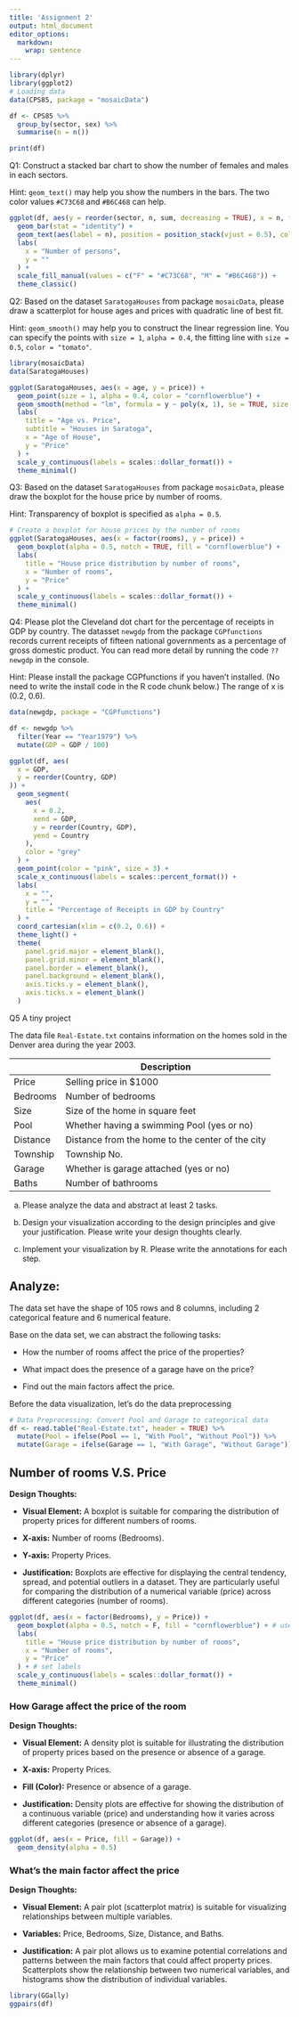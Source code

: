 ```yaml
---
title: 'Assignment 2'
output: html_document
editor_options: 
  markdown: 
    wrap: sentence
---
```


```r
library(dplyr)
library(ggplot2)
# Loading data
data(CPS85, package = "mosaicData")

df <- CPS85 %>%
  group_by(sector, sex) %>%
  summarise(n = n())

print(df)
```

Q1: Construct a stacked bar chart to show the number of females and males in each sectors.

Hint: `geom_text()` may help you show the numbers in the bars.
The two color values `#C73C68` and `#B6C468` can help.

```r
ggplot(df, aes(y = reorder(sector, n, sum, decreasing = TRUE), x = n, fill = sex)) +
  geom_bar(stat = "identity") +
  geom_text(aes(label = n), position = position_stack(vjust = 0.5), color = "black", size = 3) +
  labs(
    x = "Number of persons",
    y = ""
  ) +
  scale_fill_manual(values = c("F" = "#C73C68", "M" = "#B6C468")) +
  theme_classic()
```

Q2: Based on the dataset `SaratogaHouses` from package `mosaicData`, please draw a scatterplot for house ages and prices with quadratic line of best fit.

Hint: `geom_smooth()` may help you to construct the linear regression line.
You can specify the points with `size = 1`, `alpha = 0.4`, the fitting line with `size = 0.5`, `color = "tomato"`.

```r
library(mosaicData)
data(SaratogaHouses)

ggplot(SaratogaHouses, aes(x = age, y = price)) +
  geom_point(size = 1, alpha = 0.4, color = "cornflowerblue") +
  geom_smooth(method = "lm", formula = y ~ poly(x, 1), se = TRUE, size = 0.5, color = "tomato") +
  labs(
    title = "Age vs. Price",
    subtitle = "Houses in Saratoga",
    x = "Age of House",
    y = "Price"
  ) +
  scale_y_continuous(labels = scales::dollar_format()) +
  theme_minimal()
```

Q3: Based on the dataset `SaratogaHouses` from package `mosaicData`, please draw the boxplot for the house price by number of rooms.

Hint: Transparency of boxplot is specified as `alpha = 0.5`.

```r
# Create a boxplot for house prices by the number of rooms
ggplot(SaratogaHouses, aes(x = factor(rooms), y = price)) +
  geom_boxplot(alpha = 0.5, notch = TRUE, fill = "cornflowerblue") +
  labs(
    title = "House price distribution by number of rooms",
    x = "Number of rooms",
    y = "Price"
  ) +
  scale_y_continuous(labels = scales::dollar_format()) +
  theme_minimal()
```

Q4: Please plot the Cleveland dot chart for the percentage of receipts in GDP by country.
The datasset `newgdp` from the package `CGPfunctions` records current receipts of fifteen national governments as a percentage of gross domestic product.
You can read more detail by running the code `??newgdp` in the console.

Hint: Please install the package CGPfunctions if you haven't installed.
(No need to write the install code in the R code chunk below.) The range of x is (0.2, 0.6).

```r
data(newgdp, package = "CGPfunctions")

df <- newgdp %>%
  filter(Year == "Year1979") %>%
  mutate(GDP = GDP / 100)

ggplot(df, aes(
  x = GDP,
  y = reorder(Country, GDP)
)) +
  geom_segment(
    aes(
      x = 0.2,
      xend = GDP,
      y = reorder(Country, GDP),
      yend = Country
    ),
    color = "grey"
  ) +
  geom_point(color = "pink", size = 3) +
  scale_x_continuous(labels = scales::percent_format()) +
  labs(
    x = "",
    y = "",
    title = "Percentage of Receipts in GDP by Country"
  ) +
  coord_cartesian(xlim = c(0.2, 0.6)) +
  theme_light() +
  theme(
    panel.grid.major = element_blank(),
    panel.grid.minor = element_blank(),
    panel.border = element_blank(),
    panel.background = element_blank(),
    axis.ticks.y = element_blank(),
    axis.ticks.x = element_blank()
  )
```

Q5 A tiny project

The data file `Real-Estate.txt` contains information on the homes sold in the Denver area during the year 2003.

|          | Description                                      |
|----------|--------------------------------------------------|
| Price    | Selling price in \$1000                          |
| Bedrooms | Number of bedrooms                               |
| Size     | Size of the home in square feet                  |
| Pool     | Whether having a swimming Pool (yes or no)       |
| Distance | Distance from the home to the center of the city |
| Township | Township No.                                     |
| Garage   | Whether is garage attached (yes or no)           |
| Baths    | Number of bathrooms                              |

a) Please analyze the data and abstract at least 2 tasks.

b) Design your visualization according to the design principles and give your justification.
Please write your design thoughts clearly.

c) Implement your visualization by R.
Please write the annotations for each step.

## Analyze: 

The data set have the shape of 105 rows and 8 columns, including 2 categorical feature and 6 numerical feature.

Base on the data set, we can abstract the following tasks:

-   How the number of rooms affect the price of the properties?

```{=html}
<!-- -->
```
-   What impact does the presence of a garage have on the price?

-   Find out the main factors affect the price.

Before the data visualization, let's do the data preprocessing

```r
# Data Preprocessing: Convert Pool and Garage to categorical data
df <- read.table("Real-Estate.txt", header = TRUE) %>%
  mutate(Pool = ifelse(Pool == 1, "With Pool", "Without Pool")) %>%
  mutate(Garage = ifelse(Garage == 1, "With Garage", "Without Garage"))
```

## Number of rooms V.S. Price

**Design Thoughts:**

-   **Visual Element:** A boxplot is suitable for comparing the distribution of property prices for different numbers of rooms.

-   **X-axis:** Number of rooms (Bedrooms).

-   **Y-axis:** Property Prices.

-   **Justification:** Boxplots are effective for displaying the central tendency, spread, and potential outliers in a dataset.
    They are particularly useful for comparing the distribution of a numerical variable (price) across different categories (number of rooms).

```r
ggplot(df, aes(x = factor(Bedrooms), y = Price)) +
  geom_boxplot(alpha = 0.5, notch = F, fill = "cornflowerblue") + # use boxplot
  labs(
    title = "House price distribution by number of rooms",
    x = "Number of rooms",
    y = "Price"
  ) + # set labels
  scale_y_continuous(labels = scales::dollar_format()) +
  theme_minimal()
```

### How Garage affect the price of the room

**Design Thoughts:**

-   **Visual Element:** A density plot is suitable for illustrating the distribution of property prices based on the presence or absence of a garage.

-   **X-axis:** Property Prices.

-   **Fill (Color):** Presence or absence of a garage.

-   **Justification:** Density plots are effective for showing the distribution of a continuous variable (price) and understanding how it varies across different categories (presence or absence of a garage).

```r
ggplot(df, aes(x = Price, fill = Garage)) +
  geom_density(alpha = 0.5)
```

### What's the main factor affect the price

**Design Thoughts:**

-   **Visual Element:** A pair plot (scatterplot matrix) is suitable for visualizing relationships between multiple variables.

-   **Variables:** Price, Bedrooms, Size, Distance, and Baths.

-   **Justification:** A pair plot allows us to examine potential correlations and patterns between the main factors that could affect property prices.
    Scatterplots show the relationship between two numerical variables, and histograms show the distribution of individual variables.

```r
library(GGally)
ggpairs(df)
```
